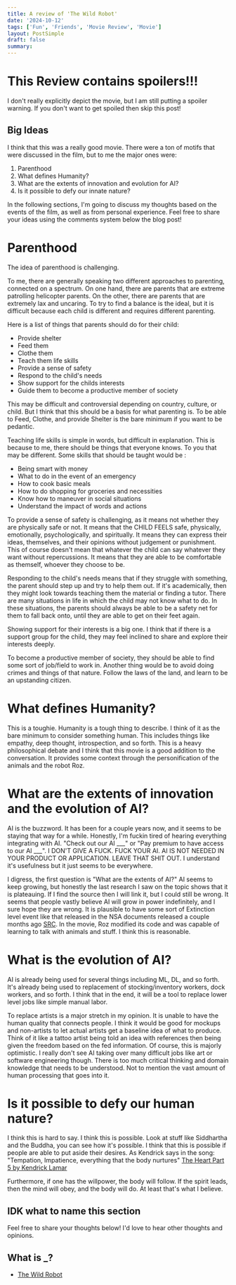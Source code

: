 ```yaml
---
title: A review of 'The Wild Robot' 
date: '2024-10-12'
tags: ['Fun', 'Friends', 'Movie Review', 'Movie']
layout: PostSimple
draft: false
summary: 
---
```


# This Review contains spoilers!!! 

I don't really explicitly depict the movie, but I am still putting a spoiler warning.
If you don't want to get spoiled then skip this post!

## Big Ideas

I think that this was a really good movie.
There were a ton of motifs that were discussed in the film, but to me the major ones were:
1. Parenthood
2. What defines Humanity?
3. What are the extents of innovation and evolution for AI?
4. Is it possible to defy our innate nature?

In the following sections, I'm going to discuss my thoughts based on the events of the film, as well as from personal experience.
Feel free to share your ideas using the comments system below the blog post!

# Parenthood

The idea of parenthood is challenging.

To me, there are generally speaking two different approaches to parenting, connected on a spectrum.
On one hand, there are parents that are extreme patrolling helicopter parents.
On the other, there are parents that are extremely lax and uncaring.
To try to find a balance is the ideal, but it is difficult because each child is different and requires different parenting.

Here is a list of things that parents should do for their child:
- Provide shelter
- Feed them
- Clothe them
- Teach them life skills
- Provide a sense of safety
- Respond to the child's needs
- Show support for the childs interests
- Guide them to become a productive member of society

This may be difficult and controversial depending on country, culture, or child.
But I think that this should be a basis for what parenting is.
To be able to Feed, Clothe, and provide Shelter is the bare minimum if you want to be pedantic.

Teaching life skills is simple in words, but difficult in explanation.
This is because to me, there should be things that everyone knows.
To you that may be different.
Some skills that should be taught would be :

- Being smart with money
- What to do in the event of an emergency
- How to cook basic meals
- How to do shopping for groceries and necessities
- Know how to maneuver in social situations
- Understand the impact of words and actions

To provide a sense of safety is challenging, as it means not whether they are physically safe or not.
It means that the CHILD FEELS safe, physically, emotionally, psychologically, and spiritually.
It means they can express their ideas, themselves, and their opinions without judgement or punishment.
This of course doesn't mean that whatever the child can say whatever they want without repercussions.
It means that they are able to be comfortable as themself, whoever they choose to be.

Responding to the child's needs means that if they struggle with something, the parent should step up and try to help them out.
If it's academically, then they might look towards teaching them the material or finding a tutor.
There are many situations in life in which the child may not know what to do.
In these situations, the parents should always be able to be a safety net for them to fall back onto, until they are able to get on their feet again.

Showing support for their interests is a big one.
I think that if there is a support group for the child, they may feel inclined to share and explore their interests deeply.

To become a productive member of society, they should be able to find some sort of job/field to work in.
Another thing would be to avoid doing crimes and things of that nature.
Follow the laws of the land, and learn to be an upstanding citizen.

# What defines Humanity?

This is a toughie.
Humanity is a tough thing to describe.
I think of it as the bare minimum to consider something human.
This includes things like empathy, deep thought, introspection, and so forth.
This is a heavy philosophical debate and I think that this movie is a good addition to the conversation.
It provides some context through the personification of the animals and the robot Roz.

# What are the extents of innovation and the evolution of AI?

AI is the buzzword.
It has been for a couple years now, and it seems to be staying that way for a while.
Honestly, I'm fuckin tired of hearing everything integrating with AI.
"Check out our AI ___" or "Pay premium to have access to our AI ___".
I DON'T GIVE A FUCK.
FUCK YOUR AI.
AI IS NOT NEEDED IN YOUR PRODUCT OR APPLICATION.
LEAVE THAT SHIT OUT.
I understand it's usefulness but it just seems to be everywhere.

I digress, the first question is "What are the extents of AI?"
AI seems to keep growing, but honestly the last research I saw on the topic shows that it is plateauing.
If I find the source then I will link it, but I could still be wrong.
It seems that people vastly believe AI will grow in power indefinitely, and I sure hope they are wrong.
It is plausible to have some sort of Extinction level event like that released in the NSA documents released a couple months ago [SRC](https://www.giantfreakinrobot.com/sci/ai-extinction-level-threat.html).
In the movie, Roz modified its code and was capable of learning to talk with animals and stuff.
I think this is reasonable.

# What is the evolution of AI?

AI is already being used for several things including ML, DL, and so forth.
It's already being used to replacement of stocking/inventory workers, dock workers, and so forth.
I think that in the end, it will be a tool to replace lower level jobs like simple manual labor.

To replace artists is a major stretch in my opinion.
It is unable to have the human quality that connects people.
I think it would be good for mockups and non-artists to let actual artists get a baseline idea of what to produce.
Think of it like a tattoo artist being told an idea with references then being given the freedom based on the fed information.
Of course, this is majorly optimistic.
I really don't see AI taking over many difficult jobs like art or software engineering though.
There is too much critical thinking and domain knowledge that needs to be understood.
Not to mention the vast amount of human processing that goes into it.

# Is it possible to defy our human nature?

I think this is hard to say.
I think this is possible.
Look at stuff like Siddhartha and the Buddha, you can see how it's possible.
I think that this is possible if people are able to put aside their desires.
As Kendrick says in the song: "Tempation, Impatience, everything that the body nurtures" [The Heart Part 5 by Kendrick Lamar](https://genius.com/Kendrick-lamar-the-heart-part-5-lyrics)

Furthermore, if one has the willpower, the body will follow.
If the spirit leads, then the mind will obey, and the body will do.
At least that's what I believe.

## IDK what to name this section

Feel free to share your thoughts below!
I'd love to hear other thoughts and opinions.

## What is \_?

- [The Wild Robot](https://en.wikipedia.org/wiki/The_Wild_Robot)